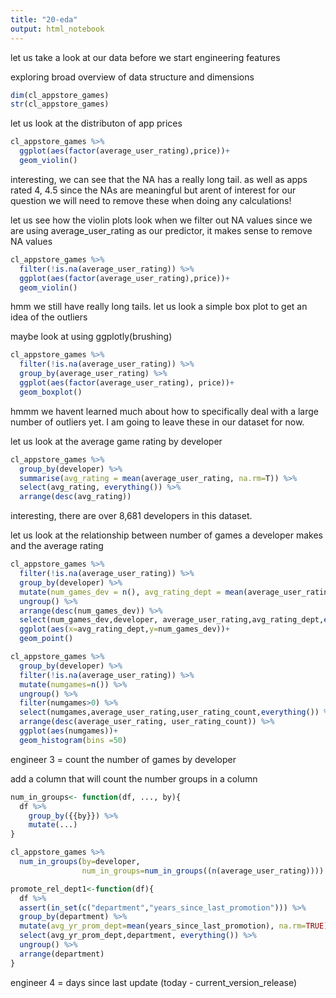 ```yaml
---
title: "20-eda"
output: html_notebook
---
```


let us take a look at our data before we start engineering features

exploring broad overview of data structure and dimensions
```r
dim(cl_appstore_games)
str(cl_appstore_games)
```

let us look at the distributon of app prices
```r
cl_appstore_games %>% 
  ggplot(aes(factor(average_user_rating),price))+
  geom_violin()
```

interesting, we can see that the NA has a really long tail. as well as apps rated 4, 4.5
since the NAs are meaningful but arent of interest for our question we will need to remove these when doing any calculations!

let us see how the violin plots look when we filter out NA values since we are using average_user_rating as our predictor, it makes sense to remove NA values

```r
cl_appstore_games %>% 
  filter(!is.na(average_user_rating)) %>% 
  ggplot(aes(factor(average_user_rating),price))+
  geom_violin()
```

hmm we still have really long tails. let us look a simple box plot to get an idea of the outliers


maybe look at using ggplotly(brushing)
```r
cl_appstore_games %>% 
  filter(!is.na(average_user_rating)) %>% 
  group_by(average_user_rating) %>%  
  ggplot(aes(factor(average_user_rating), price))+
  geom_boxplot()
```

hmmm we havent learned much about how to specifically deal with a large number of outliers yet. I am going to leave these in our dataset for now.

let us look at the average game rating by developer

```r
cl_appstore_games %>% 
  group_by(developer) %>% 
  summarise(avg_rating = mean(average_user_rating, na.rm=T)) %>% 
  select(avg_rating, everything()) %>% 
  arrange(desc(avg_rating))
```

interesting, there are over 8,681 developers in this dataset.

let us look at the relationship between number of games a developer makes and the average rating

```r
cl_appstore_games %>% 
  filter(!is.na(average_user_rating)) %>% 
  group_by(developer) %>% 
  mutate(num_games_dev = n(), avg_rating_dept = mean(average_user_rating, na.rm=T)) %>% 
  ungroup() %>% 
  arrange(desc(num_games_dev)) %>% 
  select(num_games_dev,developer, average_user_rating,avg_rating_dept,everything()) %>% 
  ggplot(aes(x=avg_rating_dept,y=num_games_dev))+
  geom_point()


```

```r
cl_appstore_games %>% 
  group_by(developer) %>% 
  filter(!is.na(average_user_rating)) %>% 
  mutate(numgames=n()) %>% 
  ungroup() %>% 
  filter(numgames>0) %>% 
  select(numgames,average_user_rating,user_rating_count,everything()) %>% 
  arrange(desc(average_user_rating, user_rating_count)) %>% 
  ggplot(aes(numgames))+
  geom_histogram(bins =50)
```


engineer 3 = count the number of games by developer


add a column that will count the number groups in a column
```r

num_in_groups<- function(df, ..., by){
  df %>% 
    group_by({{by}}) %>% 
    mutate(...)
}

cl_appstore_games %>% 
  num_in_groups(by=developer,
                num_in_groups=num_in_groups((n(average_user_rating))))

promote_rel_dept1<-function(df){
  df %>% 
  assert(in_set(c("department","years_since_last_promotion"))) %>% 
  group_by(department) %>% 
  mutate(avg_yr_prom_dept=mean(years_since_last_promotion), na.rm=TRUE) %>% 
  select(avg_yr_prom_dept,department, everything()) %>% 
  ungroup() %>% 
  arrange(department) 
}
```


engineer 4 = days since last update (today - current_version_release)